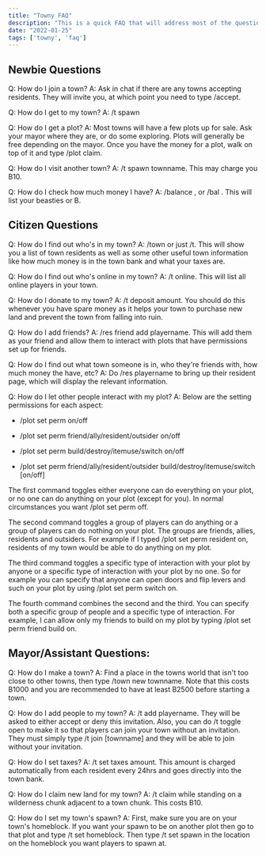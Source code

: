 ```yaml
---
title: "Towny FAQ"
description: "This is a quick FAQ that will address most of the questions seen from new players, citizens and mayors in chat on a daily basis."
date: "2022-01-25"
tags: ['towny', 'faq']
---
```


## Newbie Questions

Q: How do I join a town?
A: Ask in chat if there are any towns accepting residents. They will invite you, at which point you need to type /accept.

Q: How do I get to my town?
A: /t spawn

Q: How do I get a plot?
A: Most towns will have a few plots up for sale. Ask your mayor where they are, or do some exploring. Plots will generally be free depending on the mayor. Once you have the money for a plot, walk on top of it and type /plot claim.

Q: How do I visit another town?
A: /t spawn townname. This may charge you B10.

Q: How do I check how much money I have?
A: /balance , or /bal . This will list your beasties or B.

## Citizen Questions

Q: How do I find out who's in my town?
A: /town or just /t. This will show you a list of town residents as well as some other useful town information like how much money is in the town bank and what your taxes are.

Q: How do I find out who's online in my town?
A: /t online. This will list all online players in your town.

Q: How do I donate to my town?
A: /t deposit amount. You should do this whenever you have spare money as it helps your town to purchase new land and prevent the town from falling into ruin.

Q: How do I add friends?
A: /res friend add playername. This will add them as your friend and allow them to interact with plots that have permissions set up for friends.

Q: How do I find out what town someone is in, who they're friends with, how much money the have, etc?
A: Do /res playername to bring up their resident page, which will display the relevant information.

Q: How do I let other people interact with my plot?
A: Below are the setting permissions for each aspect:

- /plot set perm on/off

- /plot set perm friend/ally/resident/outsider on/off

- /plot set perm build/destroy/itemuse/switch on/off

- /plot set perm friend/ally/resident/outsider build/destroy/itemuse/switch [on/off]

The first command toggles either everyone can do everything on your plot, or no one can do anything on your plot (except for you). In normal circumstances you want /plot set perm off.

The second command toggles a group of players can do anything or a group of players can do nothing on your plot. The groups are friends, allies, residents and outsiders. For example if I typed /plot set perm resident on, residents of my town would be able to do anything on my plot.

The third command toggles a specific type of interaction with your plot by anyone or a specific type of interaction with your plot by no one. So for example you can specify that anyone can open doors and flip levers and such on your plot by using /plot set perm switch on.

The fourth command combines the second and the third. You can specify both a specific group of people and a specific type of interaction. For example, I can allow only my friends to build on my plot by typing /plot set perm friend build on.

## Mayor/Assistant Questions:

Q: How do I make a town?
A: Find a place in the towns world that isn't too close to other towns, then type /town new townname. Note that this costs B1000 and you are recommended to have at least B2500 before starting a town.

Q: How do I add people to my town?
A: /t add playername. They will be asked to either accept or deny this invitation. Also, you can do /t toggle open to make it so that players can join your town without an invitation. They must simply type /t join [townname] and they will be able to join without your invitation.

Q: How do I set taxes?
A: /t set taxes amount. This amount is charged automatically from each resident every 24hrs and goes directly into the town bank.

Q: How do I claim new land for my town?
A: /t claim while standing on a wilderness chunk adjacent to a town chunk. This costs B10.

Q: How do I set my town's spawn?
A: First, make sure you are on your town's homeblock. If you want your spawn to be on another plot then go to that plot and type /t set homeblock. Then type /t set spawn in the location on the homeblock you want players to spawn at.
